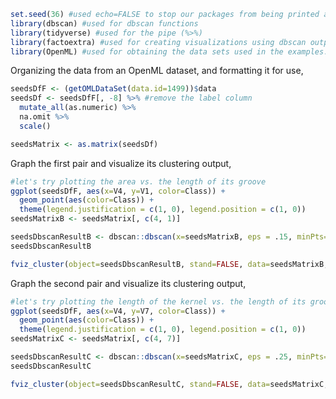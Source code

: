 ```r
set.seed(36) #used echo=FALSE to stop our packages from being printed again. But they are necessary for knitting out an HTML page. 
library(dbscan) #used for dbscan functions
library(tidyverse) #used for the pipe (%>%) 
library(factoextra) #used for creating visualizations using dbscan output
library(OpenML) #used for obtaining the data sets used in the examples. 
```

Organizing the data from an OpenML dataset, and formatting it for use,
```r
seedsDfF <- (getOMLDataSet(data.id=1499))$data 
seedsDf <- seedsDfF[, -8] %>% #remove the label column
  mutate_all(as.numeric) %>%
  na.omit %>%
  scale()

seedsMatrix <- as.matrix(seedsDf) 
```

Graph the first pair and visualize its clustering output,
```r
#let's try plotting the area vs. the length of its groove
ggplot(seedsDfF, aes(x=V4, y=V1, color=Class)) + 
  geom_point(aes(color=Class)) + 
  theme(legend.justification = c(1, 0), legend.position = c(1, 0))
seedsMatrixB <- seedsMatrix[, c(4, 1)]
```

```r
seedsDbscanResultB <- dbscan::dbscan(x=seedsMatrixB, eps = .15, minPts=4)
seedsDbscanResultB
```
```r
fviz_cluster(object=seedsDbscanResultB, stand=FALSE, data=seedsMatrixB, choose.vars=c("V4", "V1"), geom=c("point"), ggtheme=theme_bw(), ellipse=TRUE, show.clust.cent = FALSE, pointsize=1.5, outlier.pointsize = 0.5)
```

Graph the second pair and visualize its clustering output,
```r
#let's try plotting the length of the kernel vs. the length of its groove
ggplot(seedsDfF, aes(x=V4, y=V7, color=Class)) + 
  geom_point(aes(color=Class)) + 
  theme(legend.justification = c(1, 0), legend.position = c(1, 0))
seedsMatrixC <- seedsMatrix[, c(4, 7)]
```

```r
seedsDbscanResultC <- dbscan::dbscan(x=seedsMatrixC, eps = .25, minPts=7)
seedsDbscanResultC
```

```r
fviz_cluster(object=seedsDbscanResultC, stand=FALSE, data=seedsMatrixC, choose.vars=c("V4", "V7"), geom=c("point"), ggtheme=theme_bw(), ellipse=TRUE, show.clust.cent = FALSE, pointsize=1.5, outlier.pointsize = 0.5)
```
